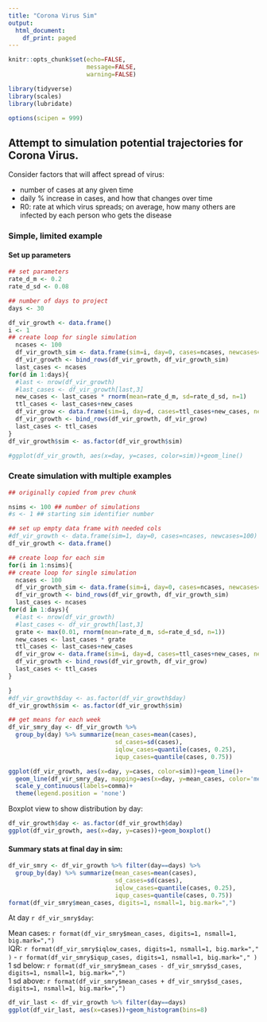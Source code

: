 ```yaml
---
title: "Corona Virus Sim"
output:
  html_document:
    df_print: paged
---
```


```r
knitr::opts_chunk$set(echo=FALSE,
                      message=FALSE,
                      warning=FALSE)

library(tidyverse)
library(scales)
library(lubridate)

options(scipen = 999)

```

## Attempt to simulation potential trajectories for Corona Virus.

Consider factors that will affect spread of virus:

- number of cases at any given time
- daily % increase in cases, and how that changes over time
- R0: rate at which virus spreads; on average, how many others are infected by each person who gets the disease

### Simple, limited example

#### Set up parameters

```r
## set parameters
rate_d_m <- 0.2
rate_d_sd <- 0.08

## number of days to project
days <- 30
```


```r
df_vir_growth <- data.frame()
i <- 1
## create loop for single simulation
  ncases <- 100
  df_vir_growth_sim <- data.frame(sim=i, day=0, cases=ncases, newcases=100)
  df_vir_growth <- bind_rows(df_vir_growth, df_vir_growth_sim)
  last_cases <- ncases
for(d in 1:days){
  #last <- nrow(df_vir_growth)
  #last_cases <- df_vir_growth[last,3]
  new_cases <- last_cases * rnorm(mean=rate_d_m, sd=rate_d_sd, n=1) 
  ttl_cases <- last_cases+new_cases
  df_vir_grow <- data.frame(sim=i, day=d, cases=ttl_cases+new_cases, newcases=new_cases)
  df_vir_growth <- bind_rows(df_vir_growth, df_vir_grow)
  last_cases <- ttl_cases
}
df_vir_growth$sim <- as.factor(df_vir_growth$sim)  
```


```r
#ggplot(df_vir_growth, aes(x=day, y=cases, color=sim))+geom_line()
```

### Create simulation with multiple examples

```r
## originally copied from prev chunk

nsims <- 100 ## number of simulations
#s <- 1 ## starting sim identifier number

## set up empty data frame with needed cols
#df_vir_growth <- data.frame(sim=1, day=0, cases=ncases, newcases=100)
df_vir_growth <- data.frame()

## create loop for each sim
for(i in 1:nsims){
## create loop for single simulation
  ncases <- 100
  df_vir_growth_sim <- data.frame(sim=i, day=0, cases=ncases, newcases=100, rate=1)
  df_vir_growth <- bind_rows(df_vir_growth, df_vir_growth_sim)
  last_cases <- ncases
for(d in 1:days){
  #last <- nrow(df_vir_growth)
  #last_cases <- df_vir_growth[last,3]
  grate <- max(0.01, rnorm(mean=rate_d_m, sd=rate_d_sd, n=1))
  new_cases <- last_cases * grate
  ttl_cases <- last_cases+new_cases
  df_vir_grow <- data.frame(sim=i, day=d, cases=ttl_cases+new_cases, newcases=new_cases, rate=grate)
  df_vir_growth <- bind_rows(df_vir_growth, df_vir_grow)
  last_cases <- ttl_cases
}

}
#df_vir_growth$day <- as.factor(df_vir_growth$day)
df_vir_growth$sim <- as.factor(df_vir_growth$sim)
```

```r
## get means for each week
df_vir_smry_day <- df_vir_growth %>%  
  group_by(day) %>% summarize(mean_cases=mean(cases),
                              sd_cases=sd(cases),
                              iqlow_cases=quantile(cases, 0.25),
                              iqup_cases=quantile(cases, 0.75))
```


```r

ggplot(df_vir_growth, aes(x=day, y=cases, color=sim))+geom_line()+
  geom_line(df_vir_smry_day, mapping=aes(x=day, y=mean_cases, color='mean'), size=2)+
  scale_y_continuous(labels=comma)+
  theme(legend.position = 'none')

```



Boxplot view to show distribution by day:

```r
df_vir_growth$day <- as.factor(df_vir_growth$day)
ggplot(df_vir_growth, aes(x=day, y=cases))+geom_boxplot()
```

#### Summary stats at final day in sim:

```r
df_vir_smry <- df_vir_growth %>% filter(day==days) %>% 
  group_by(day) %>% summarize(mean_cases=mean(cases),
                              sd_cases=sd(cases),
                              iqlow_cases=quantile(cases, 0.25),
                              iqup_cases=quantile(cases, 0.75))
format(df_vir_smry$mean_cases, digits=1, nsmall=1, big.mark=",")

```

At day `r df_vir_smry$day`: <br />

Mean cases: `r format(df_vir_smry$mean_cases, digits=1, nsmall=1, big.mark=",")` <br />
IQR: `r format(df_vir_smry$iqlow_cases, digits=1, nsmall=1, big.mark="," )` - `r format(df_vir_smry$iqup_cases, digits=1, nsmall=1, big.mark="," )` <br />
1 sd below: `r format(df_vir_smry$mean_cases - df_vir_smry$sd_cases, digits=1, nsmall=1, big.mark=",")` <br />
1 sd above: `r format(df_vir_smry$mean_cases + df_vir_smry$sd_cases, digits=1, nsmall=1, big.mark=",")`

```r
df_vir_last <- df_vir_growth %>% filter(day==days)
ggplot(df_vir_last, aes(x=cases))+geom_histogram(bins=8)
```

